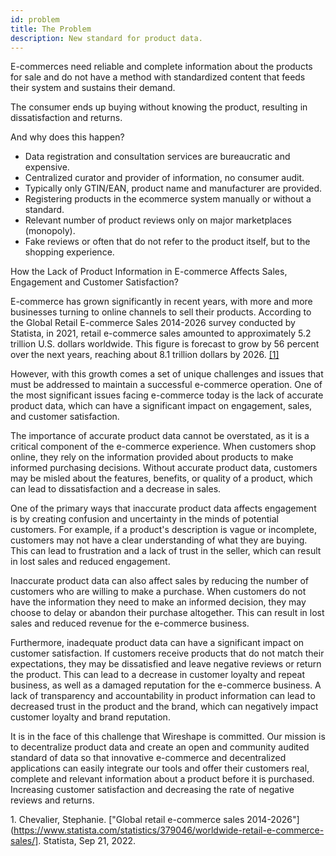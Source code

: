 ```yaml
---
id: problem
title: The Problem
description: New standard for product data.
---
```


E-commerces need reliable and complete information about the products for sale and do not have a method with standardized content that feeds their system and sustains their demand.

The consumer ends up buying without knowing the product, resulting in dissatisfaction and returns.

And why does this happen?

* Data registration and consultation services are bureaucratic and expensive.
* Centralized curator and provider of information, no consumer audit.
* Typically only GTIN/EAN, product name and manufacturer are provided.
* Registering products in the ecommerce system manually or without a standard.
* Relevant number of product reviews only on major marketplaces (monopoly).
* Fake reviews or often that do not refer to the product itself, but to the shopping experience.

How the Lack of Product Information in E-commerce Affects Sales, Engagement and Customer Satisfaction?

E-commerce has grown significantly in recent years, with more and more businesses turning to online channels to sell their products. According to the Global Retail E-commerce Sales 2014-2026 survey conducted by Statista, in 2021, retail e-commerce sales amounted to approximately 5.2 trillion U.S. dollars worldwide. This figure is forecast to grow by 56 percent over the next years, reaching about 8.1 trillion dollars by 2026. [[1]](#source1)  

However, with this growth comes a set of unique challenges and issues that must be addressed to maintain a successful e-commerce operation. One of the most significant issues facing e-commerce today is the lack of accurate product data, which can have a significant impact on engagement, sales, and customer satisfaction.

The importance of accurate product data cannot be overstated, as it is a critical component of the e-commerce experience. When customers shop online, they rely on the information provided about products to make informed purchasing decisions. Without accurate product data, customers may be misled about the features, benefits, or quality of a product, which can lead to dissatisfaction and a decrease in sales.

One of the primary ways that inaccurate product data affects engagement is by creating confusion and uncertainty in the minds of potential customers. For example, if a product's description is vague or incomplete, customers may not have a clear understanding of what they are buying. This can lead to frustration and a lack of trust in the seller, which can result in lost sales and reduced engagement. 

Inaccurate product data can also affect sales by reducing the number of customers who are willing to make a purchase. When customers do not have the information they need to make an informed decision, they may choose to delay or abandon their purchase altogether. This can result in lost sales and reduced revenue for the e-commerce business.

Furthermore, inadequate product data can have a significant impact on customer satisfaction. If customers receive products that do not match their expectations, they may be dissatisfied and leave negative reviews or return the product. This can lead to a decrease in customer loyalty and repeat business, as well as a damaged reputation for the e-commerce business. A lack of transparency and accountability in product information can lead to decreased trust in the product and the brand, which can negatively impact customer loyalty and brand reputation. 

It is in the face of this challenge that Wireshape is committed. Our mission is to decentralize product data and create an open and community audited standard of data so that innovative e-commerce and decentralized applications can easily integrate our tools and offer their customers real, complete and relevant information about a product before it is purchased. Increasing customer satisfaction and decreasing the rate of negative reviews and returns.

<a name="source1">1.</a> Chevalier, Stephanie. ["Global retail e-commerce sales 2014-2026"](https://www.statista.com/statistics/379046/worldwide-retail-e-commerce-sales/]. Statista, Sep 21, 2022.
